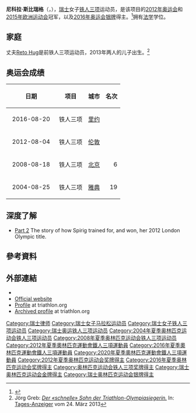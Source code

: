{{Infobox sportsperson
| name                      = Nicola Spirig
| image                     = Nicola_Spirig_Kitzbuhel_1.jpg
| image_size                = 
| alt                       = 
| caption                   = 
| real_name                 = 
| native_name               = 
| native_name_lang          = 
| romanizedname             = 
| english_name              = 
| birth_name                = 
| nickname                  = 
| nationality               = {{CHE}}
| national_team             = {{CHE}}
| ethnicity                 = 
| hometown                  = 
| citizenship               = 
| birth_date                = {{Birth date and age|year=1982|month=2|day=7}}
| birth_place               = {{CHE}}Bülach
| death_date                = 
| death_place               = 
| resting_place             = 
| resting_place_coordinates = 
| monuments                 = 
| residence                 = {{CHE}}Bachenbülach
| education                 = 
| alma_mater                = 
| occupation                = 
| years_active              = 1998 -
| employer                  = 
| agent                     = 
| height                    = {{height|m=1.66}}
| weight                    = {{weight|kg=53}}
| spouse                    = Reto Hug
| life_partner              = 
| other_interests           = 
| website                   = 
| module                    = 
| country                   = {{CHE}}
| sport                     = 田徑、鐵人三項
| position                  = 
| shoots                    = 
| catches                   = 
| disability                = 
| disability_class          = 
| weight_class              = 
| weight_class_type         = 
| rank                      = 
| event                     = 中長跑、長跑
| event_type                = 
| universityteam            = 
| collegeteam               = 
| league                    = 
| league_type               = 
| club                      = 
| team                      = 
| turnedpro                 = 
| turnedpro_type            = 
| partner                   = 
| former_partner            = 
| coach                     = 
| retired                   = 
| coaching                  = 
| module2                   = 
| worlds                    = 
{{ubl
|'''2000年IAAF世界越野錦標賽（U20 Race）'''：第47名
|'''2010年國際鐵人三項錦標賽'''：鐵人三項第3名
|'''2011年國際鐵人三項錦標賽'''：鐵人三項第20名
}}
| regionals                 = 
{{ubl
|'''2014年歐洲田徑錦標賽'''：馬拉松第24名
|'''2015年歐洲運動會'''：鐵人三項第1名
}}
| nationals                 = 
| olympics                  = 
{{ubl
|'''2004年夏季奧林匹克運動會'''：鐵人三項個人第19名
|'''2008年夏季奧林匹克運動會'''：鐵人三項個人第6名
|'''2012年夏季奧林匹克運動會'''：鐵人三項個人第1名
|'''2016年夏季奧林匹克運動會'''：鐵人三項個人第2名
}}
| paralympics               = 
| commonwealth              = 
| highestranking            = 
| pb                        = 
{{ubl
|'''800公尺'''：2分18.33秒 （2017年）
|'''1500公尺'''：4分36.81秒 （2002年）
|'''3000公尺'''：9分07.48秒 （2016年）
|'''5000公尺'''：15分54.00秒 （2014年）
|'''10000公尺'''：34分01.32秒 （2014年）
|'''10公里'''：34分55秒 （2010年）
|'''半程馬拉松'''：1小時15分29秒 （2013年）
|'''馬拉松'''：2小時37分12秒 （2014年）
}}
| medaltemplates            = 
{{MedalCountry|{{CHE}}}}
{{MedalSport|女子鐵人三項}}
{{MedalCompetition|國際鐵人三項錦標賽}}
{{MedalBronze|2010年匈牙利布達佩斯|Elite}}
{{MedalCompetition|夏季奧林匹克運動會}}
{{MedalGold|2012年英國英格蘭倫敦|個人}}
{{MedalSilver|2016年巴西里約熱內盧|個人}}
{{MedalCompetition|歐洲運動會}}
{{MedalGold|2015年亞塞拜然巴庫|鐵人三項}}
| show-medals               = 
| medaltemplates-title      = 
| module3                   = 
| updated                   = 2018年5月21日
}}
'''尼科拉·斯比瑞格'''（{{lang-de|Nicola Spirig Hug}}，{{bd|1982年|2月7日||}}），[[瑞士|瑞士]]女子[[铁人三项|铁人三项]]运动员，是该项目的[[2012年奥运会|2012年奥运会]]和[[2015年欧洲运动会|2015年欧洲运动会]]冠军，以及[[2016年奥运会|2016年奥运会]][[银牌|银牌]]得主。<ref>{{Cite web|url=http://www.sports-reference.com/olympics/athletes/sp/nicola-spirig-1.html|title=Nicola Spirig|accessdate=4 October 2012|publisher=Sports Reference LLC|archive-url=https://web.archive.org/web/20100201131702/http://www.sports-reference.com/olympics/athletes/sp/nicola-spirig-1.html|archive-date=2010-02-01|dead-url=yes}}</ref>拥有[[法学|法学]]学位。

== 家庭 ==
丈夫[[Reto_Hug|Reto Hug]]是前铁人三项运动员，2013年两人的儿子出生。<ref name="tagi">Jörg Greb: [http://www.tagesanzeiger.ch/ipad/panorama/Der-schnelle-Sohn-br-der-TriathlonOlympiasiegerin/story/17944625 ''Der «schnelle» Sohn der Triathlon-Olympiasiegerin.''] {{Wayback|url=http://www.tagesanzeiger.ch/ipad/panorama/Der-schnelle-Sohn-br-der-TriathlonOlympiasiegerin/story/17944625 |date=20170821085306 }} In: [[Tages-Anzeiger|Tages-Anzeiger]] vom 24. März 2013</ref>

== 奥运会成绩 ==
{| class="wikitable"
! 日期 !! 项目 !! 城市 !! 名次
|-
|style="text-align:right" |  2016-08-20   || 铁人三项 || [[里约|里约]]
|style="text-align:right"| {{silver2}}
|-
|style="text-align:right" |  2012-08-04   || 铁人三项 || [[伦敦|伦敦]]
|style="text-align:right"| {{gold1}}
|-
|style="text-align:right" |  2008-08-18   || 铁人三项 || [[北京|北京]]
|style="text-align:right"| 6
|-
|style="text-align:right" |  2004-08-25   || 铁人三项 || [[雅典|雅典]]
|style="text-align:right"| 19
|}

== 深度了解 ==
* {{cite web
 | url=http://www.slowtwitch.com/Features/Anatomy_of_Olympic_gold_-_Part_1_3068.html
 | title=Anatomy of Olympic gold - Part 1
 | last=Carlson
 | first=Timothy
 | date=12 September 2012
 | publisher=slowtwitch.com
 | accessdate=12 March 2013
 | archive-date=2016-03-10
 | archive-url=https://web.archive.org/web/20160310163236/http://www.slowtwitch.com/Features/Anatomy_of_Olympic_gold_-_Part_1_3068.html
 | dead-url=no
 }} [http://www.slowtwitch.com/Features/Anatomy_of_Olympic_Gold_Part_2_3072.html Part 2] {{Wayback|url=http://www.slowtwitch.com/Features/Anatomy_of_Olympic_Gold_Part_2_3072.html |date=20170303055641 }} The story of how Spirig trained for, and won, her 2012 London Olympic title.

== 參考資料 ==
{{Reflist}}

== 外部連結 ==
* {{IAAF name|174884}}
* [http://www.nicolaspirig.ch Official website] {{Wayback|url=http://www.nicolaspirig.ch/ |date=20160617154244 }}
* [http://www.triathlon.org/?call=TVRFeQ==&id=OTE=&keep=sh Profile] {{Wayback|url=http://www.triathlon.org/?call=TVRFeQ==&id=OTE=&keep=sh |date=20160303193019 }} at triathlon.org
* [https://web.archive.org/web/20070929102626/http://www2.triathlon.org/profiles/prof-elite-women/nicola-spirig-sui.htm Archived profile] at triathlon.org

{{Commons category|Nicola Spirig}}
{{奥林匹克运动会铁人三项比赛女子个人冠军}}

{{Authority control}}
{{DEFAULTSORT:Spirig, Nicola}}
[[Category:瑞士律师|Category:瑞士律师]]
[[Category:瑞士女子马拉松运动员|Category:瑞士女子马拉松运动员]]
[[Category:瑞士女子铁人三项运动员|Category:瑞士女子铁人三项运动员]]
[[Category:瑞士奥运铁人三项运动员|Category:瑞士奥运铁人三项运动员]]
[[Category:2004年夏季奥林匹克运动会铁人三项运动员|Category:2004年夏季奥林匹克运动会铁人三项运动员]]
[[Category:2008年夏季奥林匹克运动会铁人三项运动员|Category:2008年夏季奥林匹克运动会铁人三项运动员]]
[[Category:2012年夏季奧林匹克運動會鐵人三項運動員|Category:2012年夏季奧林匹克運動會鐵人三項運動員]]
[[Category:2016年夏季奧林匹克運動會鐵人三項運動員|Category:2016年夏季奧林匹克運動會鐵人三項運動員]]
[[Category:2020年夏季奧林匹克運動會鐵人三項運動員|Category:2020年夏季奧林匹克運動會鐵人三項運動員]]
[[Category:2012年夏季奥林匹克运动会奖牌得主|Category:2012年夏季奥林匹克运动会奖牌得主]]
[[Category:2016年夏季奥林匹克运动会奖牌得主|Category:2016年夏季奥林匹克运动会奖牌得主]]
[[Category:奥林匹克运动会铁人三项奖牌得主|Category:奥林匹克运动会铁人三项奖牌得主]]
[[Category:瑞士奥林匹克运动会金牌得主|Category:瑞士奥林匹克运动会金牌得主]]
[[Category:瑞士奥林匹克运动会银牌得主|Category:瑞士奥林匹克运动会银牌得主]]
